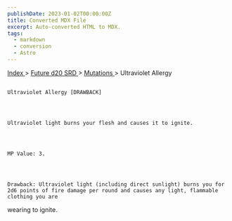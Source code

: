 ```yaml
---
publishDate: 2023-01-02T00:00:00Z
title: Converted MDX File
excerpt: Auto-converted HTML to MDX.
tags:
  - markdown
  - conversion
  - Astro
---
```


[
Index
](-index) >
[
Future d20 SRD
](future-d20-srd-index) >
[
Mutations
](future-d20-srd-mutations-index) > Ultraviolet Allergy

##

    Ultraviolet Allergy [DRAWBACK]




    Ultraviolet light burns your flesh and causes it to ignite.




    MP Value: 3.




    Drawback: Ultraviolet light (including direct sunlight) burns you for 2d6 points of fire damage per round and causes any light, flammable clothing you are

wearing to ignite.
